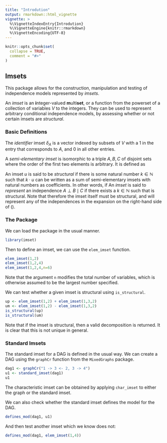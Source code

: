 ```yaml
---
title: "Introdution"
output: rmarkdown::html_vignette
vignette: >
  %\VignetteIndexEntry{Introdution}
  %\VignetteEngine{knitr::rmarkdown}
  %\VignetteEncoding{UTF-8}
---
```


```r
knitr::opts_chunk$set(
  collapse = TRUE,
  comment = "#>"
)
```

## Imsets

This package allows for the construction, manipulation and testing of independence
models represented by _imsets_.  

An _imset_ is an **i**nteger-valued **m**ulti**set**, or a function from the 
powerset of a collection of variables $V$ to the integers.  They can be used
to represent arbitrary conditional independence models, by assessing whether or
not certain imsets are _structural_.  

### Basic Definitions

The _identifier_ imset $\delta_A$ is a vector indexed by subsets of $V$ with 
a 1 in the entry that corresponds to $A$, and 0 in all other entries.

A _semi-elementary imset_ is isomorphic to a triple $A,B,C$ of disjoint sets 
where the order of the first two elements is arbitrary.  It is defined as
\begin{align*}
u_{\langle A,B | C\rangle} := \delta_{C} - \delta_{AC} - \delta_{BC} + \delta_{ABC}
\end{align*}

An imset $u$ is said to be _structural_ if there is some natural number $k \in \mathbb{N}$
such that $k\cdot u$ can be written as a sum of semi-elementary imsets with 
natural numbers as coefficients.  In other words, if 
\begin{align}
\exists k \in \mathbb{N} : \qquad k \cdot u = \sum_{i} k_i \cdot u_{\langle A_i,B_i | C_i\rangle} \qquad \text{for } k_i \in \mathbb{N}. \label{eqn:struc}
\end{align}
An _imset_ is said to _represent_ an independence $A \perp B \mid C$ if there 
exists a $k \in \mathbb{N}$ such that
\begin{align*}
k \cdot u - u_{\langle A,B | C\rangle}
\end{align*}
is structural.  Note that therefore the imset itself must be structural, and will 
represent any of the independences in the expansion on the right-hand side of 
(\ref{eqn:struc}). 

### The Package

We can load the package in the usual manner.

```r
library(imset)
```

Then to define an imset, we can use the `elem_imset` function.
```r
elem_imset(1,2)
elem_imset(1,2,4)
elem_imset(1,2,4,n=6)
```
Note that the argument `n` modifies the total number of variables, which is 
otherwise assumed to be the largest number specified.

We can test whether a given imset is structural using `is_structural`.
```r
up <- elem_imset(1,2) + elem_imset(1,3,2)
um <- elem_imset(1,2) - elem_imset(1,3,2)
is_structural(up)
is_structural(um)
```
Note that if the imset is structural, then a valid decomposition is returned.  It 
is clear that this is not unique in general.

### Standard Imsets

The standard imset for a DAG is defined in the usual way.  We can create a 
DAG using the `graphCr` function from the `MixedGraphs` package.
```r
dag1 <- graphCr("1 -> 3 <- 2, 3 -> 4")
u1 <- standard_imset(dag1)
u1
```
The characteristic imset can be obtained by applying `char_imset` to either the 
graph or the standard imset.

We can also check whether the standard imset defines the model for the DAG.
```r
defines_mod(dag1, u1)
```
And then test another imset which we know does not:
```r
defines_mod(dag1, elem_imset(1,4))
```
